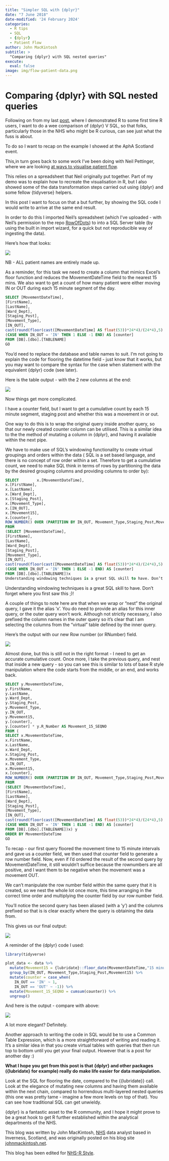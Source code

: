 ```yaml
---
title: "Simpler SQL with {dplyr}"
date: "7 June 2018"
date-modified: '24 February 2024'
categories:
  - R tips
  - SQL
  - {dplyr}
  - Patient Flow
author: John MacKintosh
subtitle: >
  "Comparing {dplyr} with SQL nested queries"
execute: 
  eval: false
image: img/flow-patient-data.png  
---
```


# Comparing {dplyr} with SQL nested queries

Following on from my last
[post](https://johnmackintosh.net/blog/2018-05-13-apha-scotland-it-s-a-thing/),
where I demonstrated R to some first time R users, I want to do a wee
comparison of {dplyr} V SQL, so that folks, particularly those in the NHS
who might be R curious, can see just what the fuss is about.

To do so I want to recap on the example I showed at the AphA Scotland 
event.

This,in turn goes back to some work I’ve been doing with Neil Pettinger,
where we are looking 
[at ways to visualise patient flow](https://johnmackintosh.net/blog/2017-12-21-flow/).

This relies on a spreadsheet that Neil originally put together. Part of
my demo was to explain how to recreate the visualisation in R, but I
also showed some of the data transformation steps carried out using
{dplyr} and some fellow {tidyverse} helpers.

In this post I want to focus on that a but further, by showing the SQL
code I would write to arrive at the same end result.

In order to do this I imported Neil’s spreadsheet (which I’ve uploaded -
with Neil’s permission to the repo
[RowOfDots](https://github.com/johnmackintosh/RowOfDots)) to into a SQL
Server table (by using the built in import wizard, for a quick but not
reproducible way of ingesting the data).

Here’s how that looks:

![](img/flow-patient-data.png){fig-alt="A screenshot of a spreadsheet with fake A&E data of times, names and ward transfers in and out."}

NB - ALL patient names are entirely made up.

As a reminder, for this task we need to create a column that mimics
Excel’s floor function and reduces the MovementDateTime field to the
nearest 15 mins. We also want to get a count of how many patient were
either moving IN or OUT during each 15 minute segment of the day.

```sql
SELECT [MovementDateTime],
[FirstName],
[LastName],
[Ward_Dept],
[Staging_Post],
[Movement_Type],
[IN_OUT],
cast(round(floor(cast([MovementDateTime] AS float(53))*24*4)/(24*4),5) AS smalldatetime) AS Movement15,
(CASE WHEN IN_OUT = 'IN' THEN 1 ELSE -1 END) AS [counter]
FROM [DB].[dbo].[TABLENAME]
GO
```

You’d need to replace the database and table names to suit. I’m not
going to explain the code for flooring the datetime field - just know
that it works, but you may want to compare the syntax for the case when
statement with the equivalent {dplyr} code (see later).

Here is the table output - with the 2 new columns at the end:

![](img/flow-patient-data-colms.png){fig-alt="The same screenshot as before of fake data with two additional columns for Movement15 and counter"}

Now things get more complicated.

I have a counter field, but I want to get a cumulative count by each 15
minute segment, staging post and whether this was a movement in or out.

One way to do this is to wrap the original query inside another query,
so that our newly created counter column can be utilised. This is a
similar idea to the the method of mutating a column in {dplyr}, and having
it available within the next pipe.

We have to make use of SQL’s windowing functionality to create virtual
groupings and orders within the data ( SQL is a set based language, and
there is no concept of row order within a set. Therefore to get a
cumulative count, we need to make SQL think in terms of rows by
partitioning the data by the desired grouping columns and providing
columns to order by):

```sql
SELECT        x.[MovementDateTime],
x.[FirstName],
x.[LastName],
x.[Ward_Dept],
x.[Staging_Post],
x.[Movement_Type],
x.[IN_OUT],
x.[Movement15],
x.[counter],
ROW_NUMBER() OVER (PARTITION BY IN_OUT, Movement_Type,Staging_Post,Movement15 ORDER BY (MovementDateTime))AS R_Number
FROM
(SELECT [MovementDateTime],
[FirstName],
[LastName],
[Ward_Dept],
[Staging_Post],
[Movement_Type],
[IN_OUT],
cast(round(floor(cast([MovementDateTime] AS float(53))*24*4)/(24*4),5) AS smalldatetime) AS Movement15,
(CASE WHEN IN_OUT = 'IN' THEN 1 ELSE -1 END) AS [counter]
FROM [DB].[dbo].[TABLENAME])x
Understanding windowing techniques is a great SQL skill to have. Don’t forget where you first saw this ;)!
```

Understanding windowing techniques is a great SQL skill to have. Don’t
forget where you first saw this ;)!

A couple of things to note here are that when we wrap or “nest” the
original query, I gave it the alias ‘x’. You do need to provide an alias
for this inner query, or the outer query won’t work. Although not
strictly necessary, I also prefixed the column names in the outer query
so it’s clear that I am selecting the columns from the “virtual” table
defined by the inner query.

Here’s the output with our new Row number (or RNumber) field.

![](img/flow-patient-data-rn.png){fig-alt="The same screenshot as before of fake data with the column R_Number added to the end"}

Almost done, but this is still not in the right format - I need to get
an accurate cumulative count. Once more, I take the previous query, and
nest that inside a new query - so you can see this is similar to lots of
base R style manipulation where the code starts from the middle, or an
end, and works back.

```sql
SELECT y.MovementDateTime,
y.FirstName,
y.LastName,
y.Ward_Dept,
y.Staging_Post,
y.Movement_Type,
y.IN_OUT,
y.Movement15,
y.[counter],
y.[counter] * y.R_Number AS Movement_15_SEQNO
FROM (
SELECT x.MovementDateTime,
x.FirstName,
x.LastName,
x.Ward_Dept,
x.Staging_Post,
x.Movement_Type,
x.IN_OUT,
x.Movement15,
x.[counter],
ROW_NUMBER() OVER (PARTITION BY IN_OUT, Movement_Type,Staging_Post,Movement15 ORDER BY (MovementDateTime))AS R_Number
FROM
(SELECT [MovementDateTime],
[FirstName],
[LastName],
[Ward_Dept],
[Staging_Post],
[Movement_Type],
[IN_OUT],
cast(round(floor(cast([MovementDateTime] AS float(53))*24*4)/(24*4),5) AS smalldatetime) AS Movement15,
(CASE WHEN IN_OUT = 'IN' THEN 1 ELSE -1 END) AS [counter]
FROM [DB].[dbo].[TABLENAME])x) y
ORDER BY MovementDateTime
GO
```

To recap - our first query floored the movement time to 15 minute
intervals and gave us a counter field, we then used that counter field
to generate a row number field. Now, even if I’d ordered the result of
the second query by MovementDateTime, it still wouldn’t suffice because
the rownumbers are all positive, and I want them to be negative when the
movement was a movement OUT.

We can’t manipulate the row number field within the same query that it
is created, so we nest the whole lot once more, this time arranging in
the correct time order and multiplying the counter field by our row
number field.

You’ll notice the second query has been aliased (with a ‘y’) and the
columns prefixed so that is is clear exactly where the query is
obtaining the data from.

This gives us our final output:

![](img/flow-patient-data-movement15.png){fig-alt="The same screenshot as before of fake data with the column Movement_15_SEQNO added to the end"}

A reminder of the {dplyr} code I used:

```r
library(tidyverse)

plot_data <- data %>%
  mutate(Movement15 = {lubridate}::floor_date(MovementDateTime,"15 minutes")) %>%
  group_by(IN_OUT, Movement_Type,Staging_Post,Movement15) %>%
  mutate(counter = case_when(
    IN_OUT == 'IN' ~ 1,
    IN_OUT == 'OUT' ~ -1)) %>%
  mutate(Movement_15_SEQNO = cumsum(counter)) %>%
  ungroup()
```

And here is the output - compare with above:

![](img/flow-patient-data_rstudio.png){fig-alt="Screenshot with the same data columns but taken from RStudio. The image has a darker background with white text."}

A lot more elegant? Definitely.

Another approach to writing the code in SQL would be to use a Common
Table Expression, which is a more straightforward of writing and reading
it. It’s a similar idea in that you create virtual tables with queries
that then run top to bottom until you get your final output. However
that is a post for another day :)

**What I hope you get from this post is that {dplyr} and other packages
({lubridate} for example) really do make life easier for data
manipulation.**

Look at the SQL for flooring the date, compared to the {{lubridate}} call.
Look at the elegance of mutating new columns and having them available
within the next chain, compared to horrendous multi-layered nested
queries (this one was pretty tame - imagine a few more levels on top of
that). You can see how traditional SQL can get unwieldy.

{dplyr} is a fantastic asset to the R community, and I hope it might prove
to be a great hook to get R further established within the analytical
departments of the NHS.

This blog was written by John MacKintosh, [NHS](http://www.scot.nhs.uk/) data analyst based in
Inverness, Scotland, and was originally posted on his blog site [johnmackintosh.net](https://johnmackintosh.net/blog/2018-05-31-{dplyr}-for-the-win/).

This blog has been edited for [NHS-R Style](https://nhsrway.nhsrcommunity.com/style-guides.html#referencing-r-packages-and-functions-in-text).

